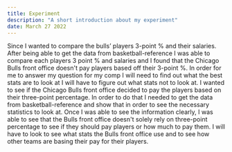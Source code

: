 ```yaml
---
title: Experiment
description: "A short introduction about my experiment"
date: March 27 2022
---
```


Since I wanted to compare the bulls’ players 3-point % and their salaries. After being able to get the data from 
 basketball-reference I was able to compare each players 3 point % and salaries and I found that the Chicago Bulls
 front office doesn't pay players based off their 3-point %. In order for me to answer my question for my comp
 I will need to find out what the best stats are to look at I will have to figure out what stats not to look at.
 I wanted to see if the Chicago Bulls front office decided to pay the players based on their three-point percentage.
 In order to do that I needed to get the data from basketball-reference and show that in order to see the necessary
 statistics to look at. Once I was able to see the information clearly, I was able to see that the Bulls front office
 doesn't solely rely on three-point percentage to see if they should pay players or how much to pay them. I will have to
 look to see what stats the Bulls front office use and to see how other teams are basing their pay for their players.
